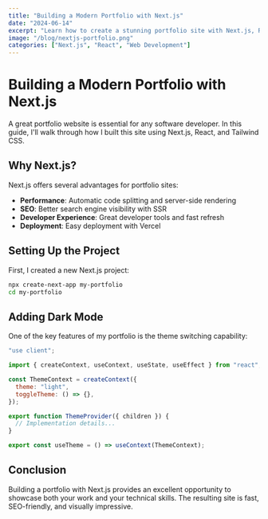 ```yaml
---
title: "Building a Modern Portfolio with Next.js"
date: "2024-06-14"
excerpt: "Learn how to create a stunning portfolio site with Next.js, React, and Tailwind CSS"
image: "/blog/nextjs-portfolio.png"
categories: ["Next.js", "React", "Web Development"]
---
```


# Building a Modern Portfolio with Next.js

A great portfolio website is essential for any software developer. In this guide, I'll walk through how I built this site using Next.js, React, and Tailwind CSS.

## Why Next.js?

Next.js offers several advantages for portfolio sites:

- **Performance**: Automatic code splitting and server-side rendering
- **SEO**: Better search engine visibility with SSR
- **Developer Experience**: Great developer tools and fast refresh
- **Deployment**: Easy deployment with Vercel

## Setting Up the Project

First, I created a new Next.js project:

```bash
npx create-next-app my-portfolio
cd my-portfolio
```

## Adding Dark Mode

One of the key features of my portfolio is the theme switching capability:

```jsx
"use client";

import { createContext, useContext, useState, useEffect } from "react";

const ThemeContext = createContext({
  theme: "light",
  toggleTheme: () => {},
});

export function ThemeProvider({ children }) {
  // Implementation details...
}

export const useTheme = () => useContext(ThemeContext);
```

## Conclusion

Building a portfolio with Next.js provides an excellent opportunity to showcase both your work and your technical skills. The resulting site is fast, SEO-friendly, and visually impressive.
